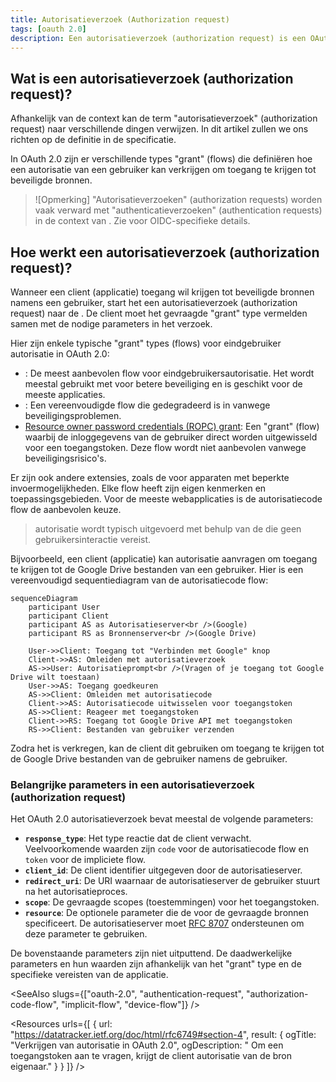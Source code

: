 ```yaml
---
title: Autorisatieverzoek (Authorization request)
tags: [oauth 2.0]
description: Een autorisatieverzoek (authorization request) is een OAuth 2.0 verzoek om een client te autoriseren om namens een gebruiker toegang te krijgen tot beschermde bronnen. Het is de eerste stap van gebruiker autorisatie flows in OAuth 2.0.
---
```


## Wat is een autorisatieverzoek (authorization request)?

Afhankelijk van de context kan de term "autorisatieverzoek" (authorization request) naar verschillende dingen verwijzen. In dit artikel zullen we ons richten op de definitie in de <Ref slug="oauth-2.0" /> specificatie.

In OAuth 2.0 zijn er verschillende types "grant" (flows) die definiëren hoe een <Ref slug="client" /> autorisatie van een gebruiker kan verkrijgen om toegang te krijgen tot beveiligde bronnen.

> ![Opmerking]
> "Autorisatieverzoeken" (authorization requests) worden vaak verward met "authenticatieverzoeken" (authentication requests) in de context van <Ref slug="openid-connect" />. Zie <Ref slug="authentication-request" /> voor OIDC-specifieke details.

## Hoe werkt een autorisatieverzoek (authorization request)?

Wanneer een client (applicatie) toegang wil krijgen tot beveiligde bronnen namens een gebruiker, start het een autorisatieverzoek (authorization request) naar de <Ref slug="authorization-server" />. De client moet het gevraagde "grant" type vermelden samen met de nodige parameters in het verzoek.

Hier zijn enkele typische "grant" types (flows) voor eindgebruiker autorisatie in OAuth 2.0:

- <Ref slug="authorization-code-flow" />: De meest aanbevolen flow voor eindgebruikersautorisatie. Het wordt meestal gebruikt met <Ref slug="pkce" /> voor betere beveiliging en is geschikt voor de meeste applicaties.
- <Ref slug="implicit-flow" />: Een vereenvoudigde flow die gedegradeerd is in <Ref slug="oauth-2.1" /> vanwege beveiligingsproblemen.
- [Resource owner password credentials (ROPC) grant](https://datatracker.ietf.org/doc/html/rfc6749#section-4.3): Een "grant" (flow) waarbij de inloggegevens van de gebruiker direct worden uitgewisseld voor een toegangstoken. Deze flow wordt niet aanbevolen vanwege beveiligingsrisico's.

Er zijn ook andere extensies, zoals de <Ref slug="device-flow" /> voor apparaten met beperkte invoermogelijkheden. Elke flow heeft zijn eigen kenmerken en toepassingsgebieden. Voor de meeste webapplicaties is de autorisatiecode flow de aanbevolen keuze.

> <Ref slug="machine-to-machine" /> autorisatie wordt typisch uitgevoerd met behulp van de <Ref slug="client-credentials-flow" /> die geen gebruikersinteractie vereist.

Bijvoorbeeld, een client (applicatie) kan autorisatie aanvragen om toegang te krijgen tot de Google Drive bestanden van een gebruiker. Hier is een vereenvoudigd sequentiediagram van de autorisatiecode flow:

```mermaid
sequenceDiagram
    participant User
    participant Client
    participant AS as Autorisatieserver<br />(Google)
    participant RS as Bronnenserver<br />(Google Drive)

    User->>Client: Toegang tot "Verbinden met Google" knop
    Client->>AS: Omleiden met autorisatieverzoek
    AS->>User: Autorisatieprompt<br />(Vragen of je toegang tot Google Drive wilt toestaan)
    User->>AS: Toegang goedkeuren
    AS->>Client: Omleiden met autorisatiecode
    Client->>AS: Autorisatiecode uitwisselen voor toegangstoken
    AS->>Client: Reageer met toegangstoken
    Client->>RS: Toegang tot Google Drive API met toegangstoken
    RS->>Client: Bestanden van gebruiker verzenden
```

Zodra het <Ref slug="access-token" /> is verkregen, kan de client dit gebruiken om toegang te krijgen tot de Google Drive bestanden van de gebruiker namens de gebruiker.

### Belangrijke parameters in een autorisatieverzoek (authorization request)

Het OAuth 2.0 autorisatieverzoek bevat meestal de volgende parameters:

- **`response_type`**: Het type reactie dat de client verwacht. Veelvoorkomende waarden zijn `code` voor de autorisatiecode flow en `token` voor de impliciete flow.
- **`client_id`**: De client identifier uitgegeven door de autorisatieserver.
- **`redirect_uri`**: De URI waarnaar de autorisatieserver de gebruiker stuurt na het autorisatieproces.
- **`scope`**: De gevraagde <Ref slug="scope">scopes</Ref> (toestemmingen) voor het toegangstoken.
- **`resource`**: De optionele parameter die de <Ref slug="resource-indicator" /> voor de gevraagde bronnen specificeert. De autorisatieserver moet [RFC 8707](https://datatracker.ietf.org/doc/html/rfc8707) ondersteunen om deze parameter te gebruiken.

De bovenstaande parameters zijn niet uitputtend. De daadwerkelijke parameters en hun waarden zijn afhankelijk van het "grant" type en de specifieke vereisten van de applicatie.

<SeeAlso slugs={["oauth-2.0", "authentication-request", "authorization-code-flow", "implicit-flow", "device-flow"]} />

<Resources
  urls={[
    { url: "https://datatracker.ietf.org/doc/html/rfc6749#section-4", result: {
      ogTitle: "Verkrijgen van autorisatie in OAuth 2.0",
      ogDescription: " Om een toegangstoken aan te vragen, krijgt de client autorisatie van de bron eigenaar."
    } }
  ]}
/>